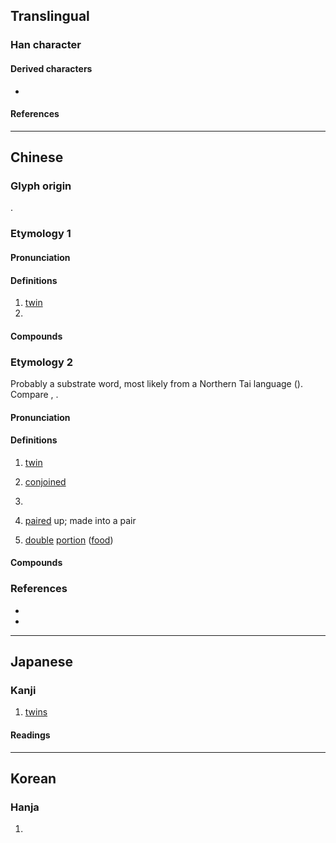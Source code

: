 {{character info}}
==Translingual==

===Han character===
{{Han char|rn=39|rad=子|as=03|sn=6|four=17447|canj=NDND|ids=⿰子子}}

====Derived characters====
* {{l|mul|[[𠲚]], [[孨]], [[㝈]], [[𫩼]], [[𡥨]], [[𤂇]]}}

====References====
{{Han ref|kx=0277.170|dkj=06941|dj=0545.060|hdz=21011.010|uh=5B56}}

----

==Chinese==
{{zh-forms}}

===Glyph origin===
{{Han etym}}
{{zh-etym-double|子|}}.

===Etymology 1===

====Pronunciation====
{{zh-pron
|m=zī
|c=zi1
|mc=y
|oc=y
|cat=n,v
}}

====Definitions====
{{zh-hanzi}}

# [[twin]]
# {{zh-alt-form|滋|to propagate}}

====Compounds====
{{zh-der|孖蟲}}

===Etymology 2===
Probably a {{der|yue|qfa-tak}} substrate word, most likely from a Northern Tai language ({{zh-ref|Li, 1990}}). Compare {{cog|pcc|legwal|leg'''wal'''|twins}}, {{cog|th|ฝาแฝด|'''ฝา'''แฝด|twins}}.

====Pronunciation====
{{zh-pron
|m=mā
|c=maa1
|c-t=ma1,ma1*
|cat=a,adv,cls
}}

====Definitions====
{{zh-hanzi}} {{tlb|zh|Cantonese}}

# [[twin]]
#: {{zh-x|孖女{neoi5-2}|'''twin''' girls|C}}
# [[conjoined]]
# {{zh-classifier|a pair of linked objects|cat=y}}
#: {{zh-x|一 孖 臘腸{coeng4-2}|a '''pair''' of Chinese sausages|C}}
# [[paired]] up; made into a pair
# {{lb|zh|Singapore}} [[double]] [[portion]] ([[food]])
#: {{zh-x|孖 麵|'''double portion''' of noodles|C}}

====Compounds====
{{zh-der|孖女|孖仔|孖生|孖鋪|孖寶|孖指|孖頭|孖辮|孖展|孖胎|打孖|孖髻|孖孖頭|孖煙囪|孖煙筒|孖煙通|孖公仔|孖膶腸|黐孖筋|孖頭公仔|打孖鋪}}

===References===
* {{R:twedu|C02433}}
* {{R:yue:Hanzi}}

----

==Japanese==

===Kanji===
{{ja-kanji|grade=|rs=子03}}

# [[twin]]s

====Readings====
{{ja-readings
|goon=し, じ
|kanon=し
|kun=ふたご-
}}

----

==Korean==

===Hanja===
{{ko-hanja/new|자}}

# {{rfdef|ko|sort=子03}}